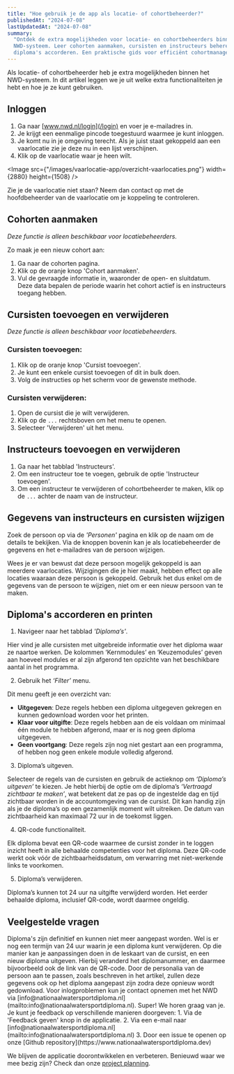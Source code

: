 ```yaml
---
title: "Hoe gebruik je de app als locatie- of cohortbeheerder?"
publishedAt: "2024-07-08"
lastUpdatedAt: "2024-07-08"
summary:
  "Ontdek de extra mogelijkheden voor locatie- en cohortbeheerders binnen het
  NWD-systeem. Leer cohorten aanmaken, cursisten en instructeurs beheren, en
  diploma's accorderen. Een praktische gids voor efficiënt cohortmanagement."
---
```


Als locatie- of cohortbeheerder heb je extra mogelijkheden binnen het
NWD-systeem. In dit artikel leggen we je uit welke extra functionaliteiten je
hebt en hoe je ze kunt gebruiken.

## Inloggen

1. Ga naar [www.nwd.nl/login](/login) en voer je e-mailadres in.
2. Je krijgt een eenmalige pincode toegestuurd waarmee je kunt inloggen.
3. Je komt nu in je omgeving terecht. Als je juist staat gekoppeld aan een
   vaarlocatie zie je deze nu in een lijst verschijnen.
4. Klik op de vaarlocatie waar je heen wilt.

<Image
  src={"/images/vaarlocatie-app/overzicht-vaarlocaties.png"}
  width={2880}
  height={1508}
/>

Zie je de vaarlocatie niet staan? Neem dan contact op met de hoofdbeheerder van
de vaarlocatie om je koppeling te controleren.

## Cohorten aanmaken

_Deze functie is alleen beschikbaar voor locatiebeheerders._

Zo maak je een nieuw cohort aan:

1. Ga naar de cohorten pagina.
2. Klik op de oranje knop 'Cohort aanmaken'.
3. Vul de gevraagde informatie in, waaronder de open- en sluitdatum. Deze data
   bepalen de periode waarin het cohort actief is en instructeurs toegang
   hebben.

## Cursisten toevoegen en verwijderen

_Deze functie is alleen beschikbaar voor locatiebeheerders._

### Cursisten toevoegen:

1. Klik op de oranje knop 'Cursist toevoegen'.
2. Je kunt een enkele cursist toevoegen of dit in bulk doen.
3. Volg de instructies op het scherm voor de gewenste methode.

### Cursisten verwijderen:

1. Open de cursist die je wilt verwijderen.
2. Klik op de `...` rechtsboven om het menu te openen.
3. Selecteer 'Verwijderen' uit het menu.

## Instructeurs toevoegen en verwijderen

1. Ga naar het tabblad 'Instructeurs'.
2. Om een instructeur toe te voegen, gebruik de optie 'Instructeur toevoegen'.
3. Om een instructeur te verwijderen of cohortbeheerder te maken, klik op de
   `...` achter de naam van de instructeur.

## Gegevens van instructeurs en cursisten wijzigen

Zoek de persoon op via de _'Personen'_ pagina en klik op de naam om de details
te bekijken. Via de knoppen bovenin kan je als locatiebeheerder de gegevens en
het e-mailadres van de persoon wijzigen.

Wees je er van bewust dat deze persoon mogelijk gekoppeld is aan meerdere
vaarlocaties. Wijzigingen die je hier maakt, hebben effect op alle locaties
waaraan deze persoon is gekoppeld. Gebruik het dus enkel om de gegevens van de
persoon te wijzigen, niet om er een nieuw persoon van te maken.

## Diploma's accorderen en printen

1. Navigeer naar het tabblad _'Diploma’s'_.

Hier vind je alle cursisten met uitgebreide informatie over het diploma waar ze
naartoe werken. De kolommen ‘Kernmodules’ en ‘Keuzemodules’ geven aan hoeveel
modules er al zijn afgerond ten opzichte van het beschikbare aantal in het
programma.

2. Gebruik het _‘Filter’_ menu.

Dit menu geeft je een overzicht van:

- **Uitgegeven**: Deze regels hebben een diploma uitgegeven gekregen en kunnen
  gedownload worden voor het printen.
- **Klaar voor uitgifte**: Deze regels hebben aan de eis voldaan om minimaal één
  module te hebben afgerond, maar er is nog geen diploma uitgegeven.
- **Geen voortgang**: Deze regels zijn nog niet gestart aan een programma, of
  hebben nog geen enkele module volledig afgerond.

3. Diploma’s uitgeven.

Selecteer de regels van de cursisten en gebruik de actieknop om _‘Diploma’s
uitgeven’_ te kiezen. Je hebt hierbij de optie om de diploma’s _‘Vertraagd
zichtbaar te maken’_, wat betekent dat ze pas op de ingestelde dag en tijd
zichtbaar worden in de accountomgeving van de cursist. Dit kan handig zijn als
je de diploma’s op een gezamenlijk moment wilt uitreiken. De datum van
zichtbaarheid kan maximaal 72 uur in de toekomst liggen.

4. QR-code functionaliteit.

Elk diploma bevat een QR-code waarmee de cursist zonder in te loggen inzicht
heeft in alle behaalde competenties voor het diploma. Deze QR-code werkt ook
vóór de zichtbaarheidsdatum, om verwarring met niet-werkende links te voorkomen.

5. Diploma’s verwijderen.

Diploma’s kunnen tot 24 uur na uitgifte verwijderd worden. Het eerder behaalde
diploma, inclusief QR-code, wordt daarmee ongeldig.

## Veelgestelde vragen

<dl className="divide-y divide-gray-900/10 rounded-lg border border-gray-900/10">

<Faq question="Ik heb verkeerde competenties op het diploma staan, kan ik dit nog aanpassen?">
  Diploma's zijn definitief en kunnen niet meer aangepast worden. Wel is er nog
  een termijn van 24 uur waarin je een diploma kunt verwijderen. Op die manier
  kan je aanpassingen doen in de leskaart van de cursist, en een nieuw diploma
  uitgeven. Hierbij veranderd het diplomanummer, en daarmee bijvoorbeeld ook de
  link van de QR-code.
</Faq>

<Faq question="De personalia op het diploma kloppen niet, kan ik dit nog aanpassen?">
  Door de personalia van de persoon aan te passen, zoals beschreven in het
  artikel, zullen deze gegevens ook op het diploma aangepast zijn zodra deze
  opnieuw wordt gedownload.
</Faq>

<Faq question="Ik heb een probleem met inloggen, wie kan ik contacteren?">
  Voor inlogproblemen kun je contact opnemen met het NWD via
  [info@nationaalwatersportdiploma.nl](mailto:info@nationaalwatersportdiploma.nl).
</Faq>

<Faq question="Ik heb een bug gevonden, wil graag een functionaliteit voorstellen of heb andere feedback op de applicatie.">
Super! We horen graag van je. Je kunt je feedback op verschillende manieren doorgeven:
1. Via de 'Feedback geven' knop in de applicatie.
2. Via een e-mail naar [info@nationaalwatersportdiploma.nl](mailto:info@nationaalwatersportdiploma.nl)
3. Door een issue te openen op onze [Github repository](https://www.nationaalwatersportdiploma.dev)
</Faq>
</dl>

We blijven de applicatie doorontwikkelen en verbeteren. Benieuwd waar we mee
bezig zijn? Check dan onze
[project planning](https://github.com/orgs/buchungapp/projects/3).

